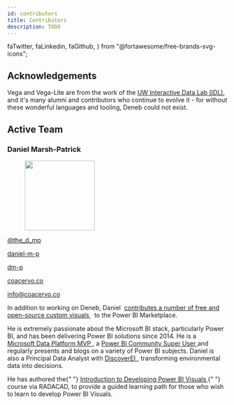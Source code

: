 ---
id: contributors
title: Contributors
description: TODO
---

  faTwitter,
  faLinkedin,
  faGithub,
} from "@fortawesome/free-brands-svg-icons";

## Acknowledgements

Vega and Vega-Lite are from the work of the [UW Interactive Data Lab (IDL)](https://idl.cs.washington.edu/), and it's many alumni and contributors who continue to evolve it - for without these wonderful languages and tooling, Deneb could not exist.

## Active Team

### Daniel Marsh-Patrick

<figure class="profile">
  <figcaption class="figure-caption text-center">
    <a
      target="_blank"
      href="https://mvp.microsoft.com/en-us/PublicProfile/5003712?fullName=Daniel%20Marsh-Patrick"
    >
      <img src="/img/mvp_2020_12.png" height="160px" />
    </a>
  </figcaption>
</figure>

<div class="social-links">
  <p>
    <a
      target="_blank"
      href="https://twitter.com/the_d_mp"
      class="follow"
      alt="Follow on Twitter"
      title="Follow on Twitter"
    >
      <FontAwesomeIcon icon={faTwitter} size="lg" /> @the_d_mp
    </a>
  </p>
  <p>
    <a
      target="_blank"
      href="https://www.linkedin.com/in/daniel-m-p/"
      class="follow"
      alt="Connect on LinkedIn"
      title="Connect on LinkedIn"
    >
      <FontAwesomeIcon icon={faLinkedin} size="lg" /> daniel-m-p
    </a>
  </p>
  <p>
    <a
      target="_blank"
      href="https://github.com/dm-p"
      class="follow"
      alt="Check out on GitHub"
      title="Check out on GitHub"
    >
      <FontAwesomeIcon icon={faGithub} size="lg" /> dm-p
    </a>
  </p>
  <p>
    <a
      target="_blank"
      href="https://coacervo.co"
      class="follow"
      alt="Website"
      title="Website"
    >
      <FontAwesomeIcon icon={faGlobe} size="lg" /> coacervo.co
    </a>
  </p>
  <p>
    <a
      target="_top"
      href="mailto:info@coacervo.co?subject=Hi There!"
      class="follow"
      alt="Contact via email"
      title="Contact via email"
    >
      <FontAwesomeIcon icon={faEnvelope} size="lg" /> info@coacervo.co
    </a>
  </p>
</div>

<div class="biography">
  <p>
    In addition to working on Deneb, Daniel&nbsp;
    <a
      href="https://appsource.microsoft.com/en-us/marketplace/apps?search=marsh-patrick&page=1&product=power-bi-visuals"
      target="_blank"
    >
      contributes a number of free and open-source custom visuals
    </a>&nbsp; to the Power BI Marketplace.
  </p>
  <p>
    He is extremely passionate about the Microsoft BI stack, particularly Power
    BI, and has been delivering Power BI solutions since 2014. He is a &nbsp;
    <a
      href="https://mvp.microsoft.com/en-us/PublicProfile/5003712?fullName=Daniel%20Marsh-Patrick"
      target="_blank"
    >
      Microsoft Data Platform MVP
    </a>, a <a
      href="https://community.powerbi.com/t5/user/viewprofilepage/user-id/397"
      target="_blank"
    >
      Power BI Community Super User
    </a> and regularly presents and blogs on a variety of Power BI subjects. Daniel
    is also a Principal Data Analyst with <a
      href="https://www.discoverei.com/"
      target="_blank"
    >
      DiscoverEI
    </a>, transforming environmental data into decisions.
  </p>
  <p>
    He has authored the{" "}
    <a
      href="https://learn.radacad.com/course/introduction-to-developing-power-bi-visuals/?ref=667"
      target="_blank"
    >
      Introduction to Developing Power BI Visuals
    </a>{" "}
    course via RADACAD, to provide a guided learning path for those who wish to
    learn to develop Power BI Visuals.
  </p>
</div>
